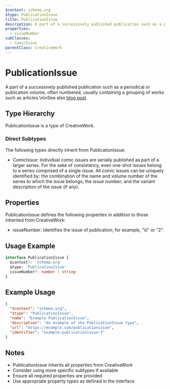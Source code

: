 ```yaml
---
$context: schema.org
$type: PublicationIssue
title: PublicationIssue
description: A part of a successively published publication such as a periodical or publication volume, often numbered, usually containing a grouping of works such as articles.\n\nSee also [blog post](http://blog.schema.org/2014/09/schemaorg-support-for-bibliographic_2.html).
properties:
  - issueNumber
subClasses:
  - ComicIssue
parentClass: CreativeWork
---
```


# PublicationIssue

A part of a successively published publication such as a periodical or publication volume, often numbered, usually containing a grouping of works such as articles.\n\nSee also [blog post](http://blog.schema.org/2014/09/schemaorg-support-for-bibliographic_2.html).

## Type Hierarchy

PublicationIssue is a type of CreativeWork.

### Direct Subtypes

The following types directly inherit from PublicationIssue:

- ComicIssue: Individual comic issues are serially published as
    	part of a larger series. For the sake of consistency, even one-shot issues
    	belong to a series comprised of a single issue. All comic issues can be
    	uniquely identified by: the combination of the name and volume number of the
    	series to which the issue belongs; the issue number; and the variant
    	description of the issue (if any).

## Properties

PublicationIssue defines the following properties in addition to those inherited from CreativeWork:

- issueNumber: Identifies the issue of publication; for example, "iii" or "2".

## Usage Example

```typescript
interface PublicationIssue {
  $context?: 'schema.org'
  $type: 'PublicationIssue'
  issueNumber?: number | string
}
```

## Example Usage

```json
{
  "$context": "schema.org",
  "$type": "PublicationIssue",
  "name": "Example PublicationIssue",
  "description": "An example of the PublicationIssue type",
  "url": "https://example.com/publicationissue",
  "identifier": "example-publicationissue-1"
}
```

## Notes

- PublicationIssue inherits all properties from CreativeWork
- Consider using more specific subtypes if available
- Ensure all required properties are provided
- Use appropriate property types as defined in the interface
